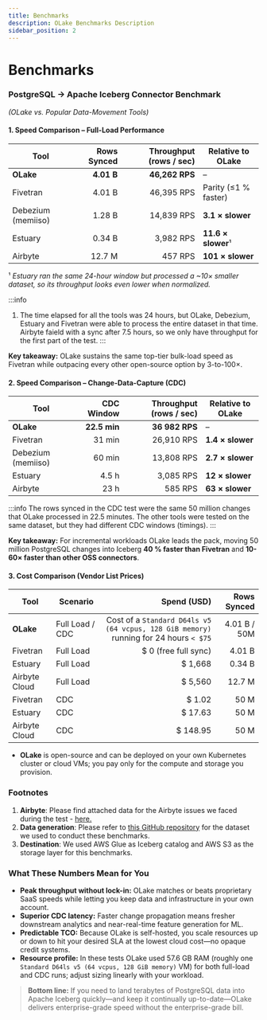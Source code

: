 ```yaml
---
title: Benchmarks
description: OLake Benchmarks Description
sidebar_position: 2
---
```


# Benchmarks

### PostgreSQL → Apache Iceberg Connector Benchmark

_(OLake vs. Popular Data-Movement Tools)_

#### 1. Speed Comparison – **Full-Load Performance**

| Tool               | Rows Synced | Throughput (rows / sec) | Relative to OLake    |
| ------------------ | ----------: | ----------------------: | -------------------- |
| **OLake**          |  **4.01 B** |          **46,262 RPS** | –                    |
| Fivetran           |      4.01 B |              46,395 RPS | Parity (≤1 % faster) |
| Debezium (memiiso) |      1.28 B |              14,839 RPS | **3.1 × slower**     |
| Estuary            |      0.34 B |               3,982 RPS | **11.6 × slower**¹   |
| Airbyte            |      12.7 M |                 457 RPS | **101 × slower**     |

¹ _Estuary ran the same 24-hour window but processed a \~10× smaller dataset, so its throughput looks even lower when normalized._

:::info
1. The time elapsed for all the tools was 24 hours, but OLake, Debezium, Estuary and Fivetran were able to process the entire dataset in that time. Airbyte faield with a sync after 7.5 hours, so we only have throughput for the first part of the test.
:::

**Key takeaway:** OLake sustains the same top-tier bulk-load speed as Fivetran while outpacing every other open-source option by 3-to-100×.

#### 2. Speed Comparison – **Change-Data-Capture (CDC)**

| Tool               |   CDC Window | Throughput (rows / sec) | Relative to OLake |
| ------------------ | -----------: | ----------------------: | ----------------- |
| **OLake**          | **22.5 min** |          **36 982 RPS** | –                 |
| Fivetran           |       31 min |              26,910 RPS | **1.4 × slower**  |
| Debezium (memiiso) |       60 min |              13,808 RPS | **2.7 × slower**  |
| Estuary            |        4.5 h |               3,085 RPS | **12 × slower**   |
| Airbyte            |         23 h |                 585 RPS | **63 × slower**   |

:::info
The rows synced in the CDC test were the same 50 million changes that OLake processed in 22.5 minutes. The other tools were tested on the same dataset, but they had different CDC windows (timings).
:::

**Key takeaway:** For incremental workloads OLake leads the pack, moving 50 million PostgreSQL changes into Iceberg **40 % faster than Fivetran** and **10-60× faster than other OSS connectors**.



#### 3. Cost Comparison (Vendor List Prices)

| Tool          | Scenario        |                                                                           Spend (USD) |  Rows Synced |
| ------------- | --------------- | ------------------------------------------------------------------------------------: | -----------: |
| **OLake**     | Full Load / CDC | Cost of a `Standard D64ls v5 (64 vcpus, 128 GiB memory)` running for 24 hours `< $75` | 4.01 B / 50M |
| Fivetran      | Full Load       |                                                                 \$ 0 (free full sync) |       4.01 B |
| Estuary       | Full Load       |                                                                              \$ 1,668 |       0.34 B |
| Airbyte Cloud | Full Load       |                                                                              \$ 5,560 |       12.7 M |
| Fivetran      | CDC             |                                                                              \$ 1.02 |         50 M |
| Estuary       | CDC             |                                                                              \$ 17.63 |         50 M |
| Airbyte Cloud | CDC             |                                                                             \$ 148.95 |         50 M |

- **OLake** is open-source and can be deployed on your own Kubernetes cluster or cloud VMs; you pay only for the compute and storage you provision.

### Footnotes
1. **Airbyte**: Please find attached data for the Airbyte issues we faced during the test - [here.](https://drive.google.com/drive/folders/10oWFBp-MELPSBdIzYJFqXlyHpmPykT_p?usp=sharing)
2. **Data generation**: Please refer to [this GitHub repository](https://github.com/datazip-inc/nyc-taxi-data-benchmark/tree/remote-postgres) for the dataset we used to conduct these benchmarks. 
3. **Destination**: We used AWS Glue as Iceberg catalog and AWS S3 as the storage layer for this benchmarks. 


### What These Numbers Mean for You

- **Peak throughput without lock-in:** OLake matches or beats proprietary SaaS speeds while letting you keep data and infrastructure in your own account.
- **Superior CDC latency:** Faster change propagation means fresher downstream analytics and near-real-time feature generation for ML.
- **Predictable TCO:** Because OLake is self-hosted, you scale resources up or down to hit your desired SLA at the lowest cloud cost—no opaque credit systems.
- **Resource profile:** In these tests OLake used 57.6 GB RAM (roughly one `Standard D64ls v5 (64 vcpus, 128 GiB memory)` VM) for both full-load and CDC runs; adjust sizing linearly with your workload.

> **Bottom line:** If you need to land terabytes of PostgreSQL data into Apache Iceberg quickly—and keep it continually up-to-date—OLake delivers enterprise-grade speed without the enterprise-grade bill.
